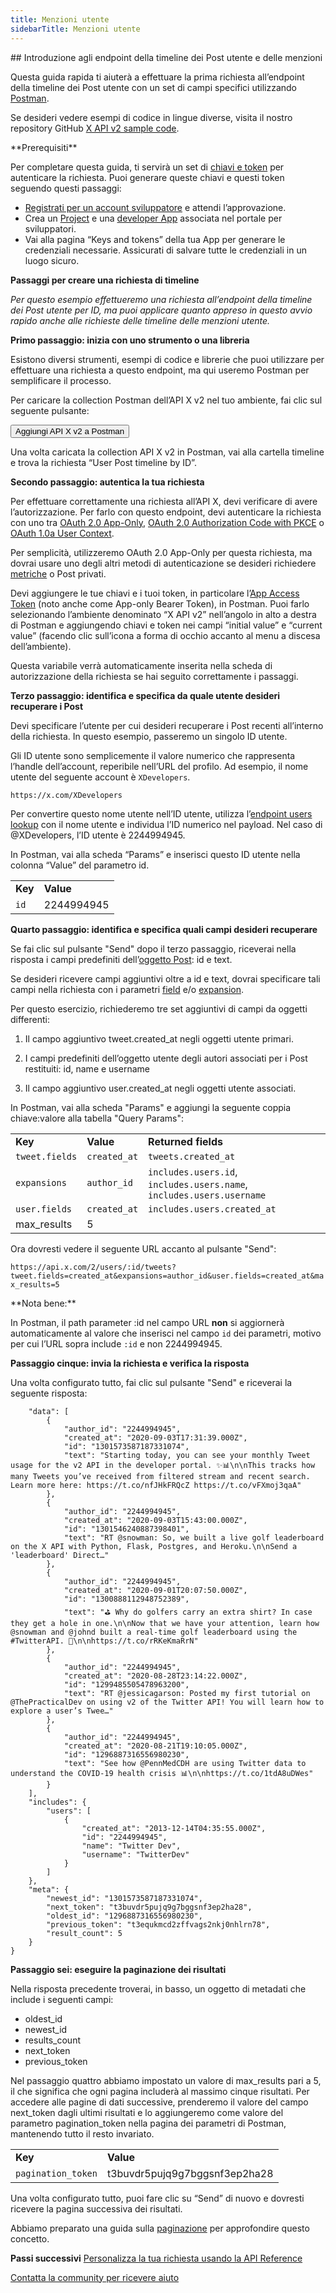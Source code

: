 ```yaml
---
title: Menzioni utente
sidebarTitle: Menzioni utente
---
```



<div id="getting-started-with-the-user-post-and-mention-timeline-endpoints">
  ## Introduzione agli endpoint della timeline dei Post utente e delle menzioni
</div>

Questa guida rapida ti aiuterà a effettuare la prima richiesta all’endpoint della timeline dei Post utente con un set di campi specifici utilizzando [Postman](/it/tutorials/postman-getting-started).

Se desideri vedere esempi di codice in lingue diverse, visita il nostro repository GitHub [X API v2 sample code](https://github.com/xdevplatform/Twitter-API-v2-sample-code).

<Note>
  **Prerequisiti**

  Per completare questa guida, ti servirà un set di [chiavi e token](/it/resources/fundamentals/authentication) per autenticare la richiesta. Puoi generare queste chiavi e questi token seguendo questi passaggi:

  - [Registrati per un account sviluppatore](https://developer.x.com/en/apply-for-access) e attendi l’approvazione.
  - Crea un [Project](/it/resources/fundamentals/projects) e una [developer App](/it/resources/fundamentals/developer-apps) associata nel portale per sviluppatori.
  - Vai alla pagina “Keys and tokens” della tua App per generare le credenziali necessarie. Assicurati di salvare tutte le credenziali in un luogo sicuro.
</Note>

**Passaggi per creare una richiesta di timeline**

_Per questo esempio effettueremo una richiesta all’endpoint della timeline dei Post utente per ID, ma puoi applicare quanto appreso in questo avvio rapido anche alle richieste delle timeline delle menzioni utente._

**Primo passaggio: inizia con uno strumento o una libreria**

Esistono diversi strumenti, esempi di codice e librerie che puoi utilizzare per effettuare una richiesta a questo endpoint, ma qui useremo Postman per semplificare il processo.

Per caricare la collection Postman dell’API X v2 nel tuo ambiente, fai clic sul seguente pulsante:

<Button href="https://app.getpostman.com/run-collection/9956214-784efcda-ed4c-4491-a4c0-a26470a67400">
  Aggiungi API X v2 a Postman
</Button>

Una volta caricata la collection API X v2 in Postman, vai alla cartella timeline e trova la richiesta “User Post timeline by ID”.
 

**Secondo passaggio: autentica la tua richiesta**

Per effettuare correttamente una richiesta all’API X, devi verificare di avere l’autorizzazione. Per farlo con questo endpoint, devi autenticare la richiesta con uno tra [OAuth 2.0 App-Only](/it/resources/fundamentals/authentication#app-only-authentication-and-oauth-2-0-bearer-token), [OAuth 2.0 Authorization Code with PKCE](it/resources/fundamentals/authentication#oauth-2-0-authorization-code-flow-with-pkce-2) o [OAuth 1.0a User Context](/it/resources/fundamentals/authentication).

Per semplicità, utilizzeremo OAuth 2.0 App-Only per questa richiesta, ma dovrai usare uno degli altri metodi di autenticazione se desideri richiedere [metriche](/it/x-api/fundamentals/metrics) o Post privati.

Devi aggiungere le tue chiavi e i tuoi token, in particolare l’[App Access Token](/it/resources/fundamentals/authentication#using-and-generating-an-app-only-bearer-token) (noto anche come App-only Bearer Token), in Postman. Puoi farlo selezionando l’ambiente denominato “X API v2” nell’angolo in alto a destra di Postman e aggiungendo chiavi e token nei campi “initial value” e “current value” (facendo clic sull’icona a forma di occhio accanto al menu a discesa dell’ambiente).

Questa variabile verrà automaticamente inserita nella scheda di autorizzazione della richiesta se hai seguito correttamente i passaggi.
 

**Terzo passaggio: identifica e specifica da quale utente desideri recuperare i Post**

Devi specificare l’utente per cui desideri recuperare i Post recenti all’interno della richiesta. In questo esempio, passeremo un singolo ID utente.

Gli ID utente sono semplicemente il valore numerico che rappresenta l’handle dell’account, reperibile nell’URL del profilo. Ad esempio, il nome utente del seguente account è `XDevelopers`.

`https://x.com/XDevelopers`

Per convertire questo nome utente nell’ID utente, utilizza l’[endpoint users lookup](/it/x-api/users/lookup/introduction) con il nome utente e individua l’ID numerico nel payload. Nel caso di @XDevelopers, l’ID utente è 2244994945.

In Postman, vai alla scheda “Params” e inserisci questo ID utente nella colonna “Value” del parametro id.

|     |     |
| :--- | :--- |
| **Key** | **Value** |
| `id` | 2244994945 |

**Quarto passaggio: identifica e specifica quali campi desideri recuperare**

Se fai clic sul pulsante "Send" dopo il terzo passaggio, riceverai nella risposta i campi predefiniti dell’[oggetto Post](/it/x-api/fundamentals/data-dictionary#tweet): id e text.

Se desideri ricevere campi aggiuntivi oltre a id e text, dovrai specificare tali campi nella richiesta con i parametri [field](/it/x-api/fundamentals/fields) e/o [expansion](/it/x-api/fundamentals/expansions).

Per questo esercizio, richiederemo tre set aggiuntivi di campi da oggetti differenti:

1. Il campo aggiuntivo tweet.created\_at negli oggetti utente primari.

2. I campi predefiniti dell’oggetto utente degli autori associati per i Post restituiti: id, name e username

3. Il campo aggiuntivo user.created\_at negli oggetti utente associati.
    

In Postman, vai alla scheda "Params" e aggiungi la seguente coppia chiave:valore alla tabella "Query Params":

|     |     |     |
| :--- | :--- | :--- |
| **Key** | **Value** | **Returned fields** |
| `tweet.fields` | `created_at` | `tweets.created_at` |
| `expansions` | `author_id` | `includes.users.id`, `includes.users.name`, `includes.users.username` |
| `user.fields` | `created_at` | `includes.users.created_at` |
| max\_results | 5   |     |

Ora dovresti vedere il seguente URL accanto al pulsante "Send":

`https://api.x.com/2/users/:id/tweets?tweet.fields=created_at&expansions=author_id&user.fields=created_at&max_results=5`

<Info>
  **Nota bene:**

  In Postman, il path parameter :id nel campo URL **non** si aggiornerà automaticamente al valore che inserisci nel campo `id` dei parametri, motivo per cui l’URL sopra include `:id` e non 2244994945.
</Info>

**Passaggio cinque: invia la richiesta e verifica la risposta**

Una volta configurato tutto, fai clic sul pulsante "Send" e riceverai la seguente risposta:

```{
    "data": [
        {
            "author_id": "2244994945",
            "created_at": "2020-09-03T17:31:39.000Z",
            "id": "1301573587187331074",
            "text": "Starting today, you can see your monthly Tweet usage for the v2 API in the developer portal. ✨📊\n\nThis tracks how many Tweets you’ve received from filtered stream and recent search. Learn more here: https://t.co/nfJHkFRQcZ https://t.co/vFXmoj3qaA"
        },
        {
            "author_id": "2244994945",
            "created_at": "2020-09-03T15:43:00.000Z",
            "id": "1301546240887398401",
            "text": "RT @snowman: So, we built a live golf leaderboard on the X API with Python, Flask, Postgres, and Heroku.\n\nSend a 'leaderboard' Direct…"
        },
        {
            "author_id": "2244994945",
            "created_at": "2020-09-01T20:07:50.000Z",
            "id": "1300888112948752389",
            "text": "⛳ Why do golfers carry an extra shirt? In case they get a hole in one.\n\nNow that we have your attention, learn how @snowman and @johnd built a real-time golf leaderboard using the #TwitterAPI. 📖\n\nhttps://t.co/rRKeKmaRrN"
        },
        {
            "author_id": "2244994945",
            "created_at": "2020-08-28T23:14:22.000Z",
            "id": "1299485505478963200",
            "text": "RT @jessicagarson: Posted my first tutorial on @ThePracticalDev on using v2 of the Twitter API! You will learn how to explore a user’s Twee…"
        },
        {
            "author_id": "2244994945",
            "created_at": "2020-08-21T19:10:05.000Z",
            "id": "1296887316556980230",
            "text": "See how @PennMedCDH are using Twitter data to understand the COVID-19 health crisis 📊\n\nhttps://t.co/1tdA8uDWes"
        }
    ],
    "includes": {
        "users": [
            {
                "created_at": "2013-12-14T04:35:55.000Z",
                "id": "2244994945",
                "name": "Twitter Dev",
                "username": "TwitterDev"
            }
        ]
    },
    "meta": {
        "newest_id": "1301573587187331074",
        "next_token": "t3buvdr5pujq9g7bggsnf3ep2ha28",
        "oldest_id": "1296887316556980230",
        "previous_token": "t3equkmcd2zffvags2nkj0nhlrn78",
        "result_count": 5
    }
}
```

**Passaggio sei: eseguire la paginazione dei risultati**

Nella risposta precedente troverai, in basso, un oggetto di metadati che include i seguenti campi:

- oldest\_id
- newest\_id
- results\_count
- next\_token
- previous\_token

Nel passaggio quattro abbiamo impostato un valore di max\_results pari a 5, il che significa che ogni pagina includerà al massimo cinque risultati. Per accedere alle pagine di dati successive, prenderemo il valore del campo next\_token dagli ultimi risultati e lo aggiungeremo come valore del parametro pagination\_token nella pagina dei parametri di Postman, mantenendo tutto il resto invariato.

|     |     |
| :--- | :--- |
| **Key** | **Value** |
| `pagination_token` | t3buvdr5pujq9g7bggsnf3ep2ha28 |

Una volta configurato tutto, puoi fare clic su “Send” di nuovo e dovresti ricevere la pagina successiva dei risultati.

Abbiamo preparato una guida sulla [paginazione](/it/x-api/fundamentals/pagination) per approfondire questo concetto.

**Passi successivi**
[Personalizza la tua richiesta usando la API Reference](/it/x-api/posts/timelines#api-reference-index)

[Contatta la community per ricevere aiuto](https://devcommunity.x.com "Contatta la community per ricevere aiuto")